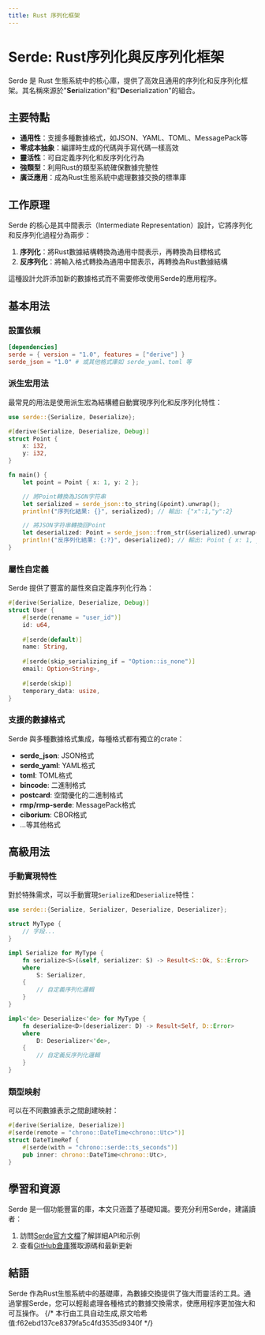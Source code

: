 ```yaml
---
title: Rust 序列化框架
---
```


# Serde: Rust序列化與反序列化框架


<LinkCard
  href="https://docs.rs/serde/latest/serde/"
  title="serde"
  description="serde"
/>

Serde 是 Rust 生態系統中的核心庫，提供了高效且通用的序列化和反序列化框架。其名稱來源於"**Ser**ialization"和"**De**serialization"的組合。

## 主要特點

- **通用性**：支援多種數據格式，如JSON、YAML、TOML、MessagePack等
- **零成本抽象**：編譯時生成的代碼與手寫代碼一樣高效
- **靈活性**：可自定義序列化和反序列化行為
- **強類型**：利用Rust的類型系統確保數據完整性
- **廣泛應用**：成為Rust生態系統中處理數據交換的標準庫

## 工作原理

Serde 的核心是其中間表示（Intermediate Representation）設計，它將序列化和反序列化過程分為兩步：

1. **序列化**：將Rust數據結構轉換為通用中間表示，再轉換為目標格式
2. **反序列化**：將輸入格式轉換為通用中間表示，再轉換為Rust數據結構

這種設計允許添加新的數據格式而不需要修改使用Serde的應用程序。

## 基本用法

### 設置依賴

```toml
[dependencies]
serde = { version = "1.0", features = ["derive"] }
serde_json = "1.0" # 或其他格式庫如 serde_yaml、toml 等
```

### 派生宏用法

最常見的用法是使用派生宏為結構體自動實現序列化和反序列化特性：

```rust
use serde::{Serialize, Deserialize};

#[derive(Serialize, Deserialize, Debug)]
struct Point {
    x: i32,
    y: i32,
}

fn main() {
    let point = Point { x: 1, y: 2 };

    // 將Point轉換為JSON字符串
    let serialized = serde_json::to_string(&point).unwrap();
    println!("序列化結果: {}", serialized); // 輸出: {"x":1,"y":2}

    // 將JSON字符串轉換回Point
    let deserialized: Point = serde_json::from_str(&serialized).unwrap();
    println!("反序列化結果: {:?}", deserialized); // 輸出: Point { x: 1, y: 2 }
}
```

### 屬性自定義

Serde 提供了豐富的屬性來自定義序列化行為：

```rust
#[derive(Serialize, Deserialize, Debug)]
struct User {
    #[serde(rename = "user_id")]
    id: u64,
    
    #[serde(default)]
    name: String,
    
    #[serde(skip_serializing_if = "Option::is_none")]
    email: Option<String>,
    
    #[serde(skip)]
    temporary_data: usize,
}
```

### 支援的數據格式

Serde 與多種數據格式集成，每種格式都有獨立的crate：

- **serde_json**: JSON格式
- **serde_yaml**: YAML格式
- **toml**: TOML格式
- **bincode**: 二進制格式
- **postcard**: 空間優化的二進制格式
- **rmp/rmp-serde**: MessagePack格式
- **ciborium**: CBOR格式
- ...等其他格式

## 高級用法

### 手動實現特性

對於特殊需求，可以手動實現`Serialize`和`Deserialize`特性：

```rust
use serde::{Serialize, Serializer, Deserialize, Deserializer};

struct MyType {
    // 字段...
}

impl Serialize for MyType {
    fn serialize<S>(&self, serializer: S) -> Result<S::Ok, S::Error>
    where
        S: Serializer,
    {
        // 自定義序列化邏輯
    }
}

impl<'de> Deserialize<'de> for MyType {
    fn deserialize<D>(deserializer: D) -> Result<Self, D::Error>
    where
        D: Deserializer<'de>,
    {
        // 自定義反序列化邏輯
    }
}
```

### 類型映射

可以在不同數據表示之間創建映射：

```rust
#[derive(Serialize, Deserialize)]
#[serde(remote = "chrono::DateTime<chrono::Utc>")]
struct DateTimeRef {
    #[serde(with = "chrono::serde::ts_seconds")]
    pub inner: chrono::DateTime<chrono::Utc>,
}
```

## 學習和資源

Serde 是一個功能豐富的庫，本文只涵蓋了基礎知識。要充分利用Serde，建議讀者：

1. 訪問[Serde官方文檔](https://serde.rs/)了解詳細API和示例
2. 查看[GitHub倉庫](https://github.com/serde-rs/serde)獲取源碼和最新更新

## 結語

Serde 作為Rust生態系統中的基礎庫，為數據交換提供了強大而靈活的工具。通過掌握Serde，您可以輕鬆處理各種格式的數據交換需求，使應用程序更加強大和可互操作。
{/* 本行由工具自动生成,原文哈希值:f62ebd137ce8379fa5c4fd3535d9340f */}